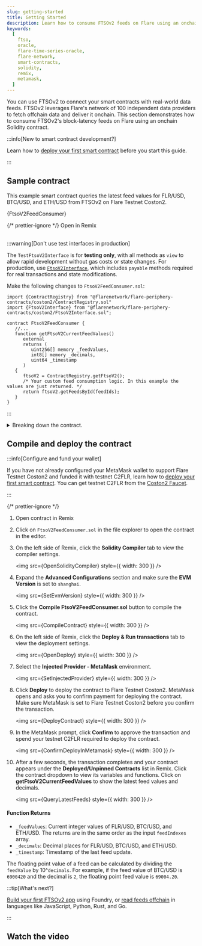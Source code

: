 ```yaml
---
slug: getting-started
title: Getting Started
description: Learn how to consume FTSOv2 feeds on Flare using an onchain Solidity contract.
keywords:
  [
    ftso,
    oracle,
    flare-time-series-oracle,
    flare-network,
    smart-contracts,
    solidity,
    remix,
    metamask,
  ]
---
```



You can use FTSOv2 to connect your smart contracts with real-world data feeds. FTSOv2 leverages Flare's network of 100 independent data providers to fetch offchain data and deliver it onchain. This section demonstrates how to consume FTSOv2's block-latency feeds on Flare using an onchain Solidity contract.

:::info[New to smart contract development?]

Learn how to [deploy your first smart contract](/network/getting-started) before you start this guide.

:::

## Sample contract

This example smart contract queries the latest feed values for FLR/USD, BTC/USD, and ETH/USD from FTSOv2 on Flare Testnet Coston2.

<CodeBlock language="solidity" title="FtsoV2FeedConsumer.sol">
  {FtsoV2FeedConsumer}
</CodeBlock>

{/* prettier-ignore */}
<Remix fileName="FtsoV2FeedConsumer.sol">Open in Remix</Remix>
<br></br>

:::warning[Don't use test interfaces in production]

The `TestFtsoV2Interface` is for **testing only**, with all methods as `view` to allow rapid development without gas costs or state changes. For production, use [`FtsoV2Interface`](/ftso/solidity-reference/FtsoV2Interface), which includes `payable` methods required for real transactions and state modifications.

Make the following changes to `FtsoV2FeedConsumer.sol`:

```solidity
import {ContractRegistry} from "@flarenetwork/flare-periphery-contracts/coston2/ContractRegistry.sol"
import {FtsoV2Interface} from "@flarenetwork/flare-periphery-contracts/coston2/FtsoV2Interface.sol";

contract FtsoV2FeedConsumer {
   //...
   function getFtsoV2CurrentFeedValues()
      external
      returns (
         uint256[] memory _feedValues,
         int8[] memory _decimals,
         uint64 _timestamp
      )
   {
      ftsoV2 = ContractRegistry.getFtsoV2();
      /* Your custom feed consumption logic. In this example the values are just returned. */
      return ftsoV2.getFeedsById(feedIds);
   }
}
```

:::

<details>
    <summary>Breaking down the contract.</summary>

    - **Purpose**: Interacts with the Flare Network to fetch current feed values for specific cryptocurrency pairs (FLR/USD, BTC/USD, ETH/USD).

    - **Dependencies**:

    - `ContractRegistry.sol`: Used to get the addresses of various contracts on the Flare network.
    - `TestFtsoV2Interface.sol`: This interface allows interaction with the FTSOv2 contract, which provides real-time price feeds for various assets.

    - **State Variables**:

    - `ftsoV2`: This is a state variable of type `TestFtsoV2Interface`. It will hold the address of the FTSO V2 contract once initialized.
    - `feedIndexes`: An array of indexes corresponding to different price feeds. In this example:
    - Index 0 corresponds to FLR/USD
    - Index 2 corresponds to BTC/USD
    - Index 9 corresponds to ETH/USD

    - **Constructor**:

    - The constructor is a special function that runs only once when the contract is deployed. It initializes the `ftsoV2` state variable by fetching the FTSO V2 contract address using the `ContractRegistry`.

    - **Function `getFtsoV2CurrentFeedValues`**:

    - It is marked as `external`, meaning it can be called from outside the contract.
    - It is also marked as `payable`, allowing it to receive Ether when called, though in this example, the Ether is not used.
    - It returns three values:
    - `_feedValues`: The latest price values for the specified feeds.
    - `_decimals`: The decimal precision of each feed value.
    - `_timestamp`: The timestamp when the prices were fetched.

    Inside the function:

    - The `ftsoV2.getFeedsByIndex(feedIndexes)` call retrieves the latest prices for the indexes specified in `feedIndexes`.
    - These values are then returned to the caller.

</details>

## Compile and deploy the contract

:::info[Configure and fund your wallet]

If you have not already configured your MetaMask wallet to support Flare Testnet Coston2 and funded it with testnet C2FLR, learn how to [deploy your first smart contract](/network/getting-started). You can get testnet C2FLR from the [Coston2 Faucet](https://faucet.flare.network/coston2).

:::

{/* prettier-ignore */}
1. <Remix feedName="FtsoV2FeedConsumer.sol">Open contract in Remix</Remix>

2. Click on `FtsoV2FeedConsumer.sol` in the file explorer to open the contract in the editor.

2. On the left side of Remix, click the **Solidity Compiler** tab to view the compiler settings.

   <img src={OpenSolidityCompiler} style={{ width: 300 }} />

3. Expand the **Advanced Configurations** section and make sure the **EVM Version** is set to `shanghai`.

   <img src={SetEvmVersion} style={{ width: 300 }} />

3. Click the **Compile FtsoV2FeedConsumer.sol** button to compile the contract.

   <img src={CompileContract} style={{ width: 300 }} />

4. On the left side of Remix, click the **Deploy & Run transactions** tab to view the deployment settings.

   <img src={OpenDeploy} style={{ width: 300 }} />

5. Select the **Injected Provider - MetaMask** environment.

   <img src={SetInjectedProvider} style={{ width: 300 }} />

6. Click **Deploy** to deploy the contract to Flare Testnet Coston2. MetaMask opens and asks you to confirm payment for deploying the contract. Make sure MetaMask is set to Flare Testnet Coston2 before you confirm the transaction.

   <img src={DeployContract} style={{ width: 300 }} />

7. In the MetaMask prompt, click **Confirm** to approve the transaction and spend your testnet C2FLR required to deploy the contract.

   <img src={ConfirmDeployInMetamask} style={{ width: 300 }} />

8. After a few seconds, the transaction completes and your contract appears under the **Deployed/Unpinned Contracts** list in Remix. Click the contract dropdown to view its variables and functions. Click on **getFtsoV2CurrentFeedValues** to show the latest feed values and decimals.

   <img src={QueryLatestFeeds} style={{ width: 300 }} />

#### Function Returns

- `_feedValues`: Current integer values of FLR/USD, BTC/USD, and ETH/USD. The returns are in the same order as the input `feedIndexes` array.
- `_decimals`: Decimal places for FLR/USD, BTC/USD, and ETH/USD.
- `_timestamp`: Timestamp of the last feed update.

The floating point value of a feed can be calculated by dividing the `feedValue` by 10^`decimals`. For example, if the feed value of BTC/USD is `6900420` and the decimal is `2`, the floating point feed value is `69004.20`.

:::tip[What's next?]

[Build your first FTSOv2 app](/ftso/guides/build-first-app) using Foundry, or [read feeds offchain](/ftso/guides/read-feeds-offchain) in languages like JavaScript, Python, Rust, and Go.

:::

## Watch the video

<YoutubeEmbed videoId="Lgia7lbTSk0?si=-7xaJ9dth0F6N-7F"></YoutubeEmbed>
